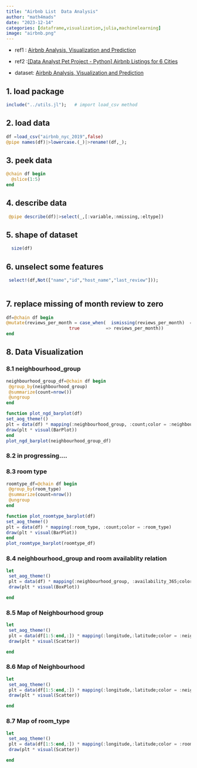 ```yaml
---
title: "Airbnb List  Data Analysis"
author: "math4mads"
date: "2023-12-14"
categories: [dataframe,visualization,julia,machinelearning]
image: "airbnb.png"
---
```


:::{.callout-note title="info"}
- ref1 : [Airbnb Analysis, Visualization and Prediction](https://www.kaggle.com/code/chirag9073/airbnb-analysis-visualization-and-prediction/input)

- ref2  :[[Data Analyst Pet Project - Python] Airbnb Listings for 6 Cities](https://app.datacamp.com/workspace/w/c65cc3d0-51a0-4794-9e54-05438ad59409#data-analyst-pet-project---python-airbnb-listings-for-6-cities)

- dataset: [Airbnb Analysis, Visualization and Prediction](https://www.kaggle.com/code/chirag9073/airbnb-analysis-visualization-and-prediction/input)

:::

## 1. load package
```julia
include("../utils.jl");   # import load_csv method
```

## 2. load data
```julia
df =load_csv("airbnb_nyc_2019",false)
@pipe names(df)|>lowercase.(_)|>rename!(df,_);
```

## 3. peek data
```julia
@chain df begin
  @slice(1:5)
end
```

## 4. describe data
```julia
 @pipe describe(df)|>select(_,[:variable,:nmissing,:eltype])
```

## 5. shape of dataset
```julia
  size(df)
```

## 6. unselect some features
```julia
 select!(df,Not(["name","id","host_name","last_review"]));
 
```

## 7. replace missing of month review to zero
```julia
df=@chain df begin
@mutate(reviews_per_month = case_when(  ismissing(reviews_per_month)  =>  0,
                        true          => reviews_per_month))
end
```


## 8. Data Visualization
### 8.1 neighbourhood_group

```julia
neighbourhood_group_df=@chain df begin
 @group_by(neighbourhood_group)
 @summarize(count=nrow())
 @ungroup
end
```
```julia
function plot_ngd_barplot(df)
set_aog_theme!()
plt = data(df) * mapping(:neighbourhood_group, :count;color = :neighbourhood_group)
draw(plt * visual(BarPlot))
end
plot_ngd_barplot(neighbourhood_group_df)
```
### 8.2  in progressing....

### 8.3  room type
```julia
roomtype_df=@chain df begin
 @group_by(room_type)
 @summarize(count=nrow())
 @ungroup
end
```
```julia
function plot_roomtype_barplot(df)
set_aog_theme!()
plt = data(df) * mapping(:room_type, :count;color = :room_type)
draw(plt * visual(BarPlot))
end
plot_roomtype_barplot(roomtype_df)
```


### 8.4  neighbourhood_group  and  room availablity relation
```julia
let
 set_aog_theme!()
 plt = data(df) * mapping(:neighbourhood_group, :availability_365;color = :neighbourhood_group)
 draw(plt * visual(BoxPlot))

end
```

### 8.5 Map of Neighbourhood group
```julia
let
 set_aog_theme!()
 plt = data(df[1:5:end,:]) * mapping(:longitude,:latitude;color = :neighbourhood_group)
 draw(plt * visual(Scatter))

end
```

### 8.6 Map of Neighbourhood
```julia
let
 set_aog_theme!()
 plt = data(df[1:5:end,:]) * mapping(:longitude,:latitude;color = :neighbourhood)
 draw(plt * visual(Scatter))

end
```

### 8.7 Map of room_type
```julia
let
 set_aog_theme!()
 plt = data(df[1:5:end,:]) * mapping(:longitude,:latitude;color = :room_type)
 draw(plt * visual(Scatter))

end
```





